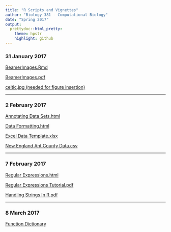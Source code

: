 ---
title: "R Scripts and Vignettes"
author: "Biology 381 - Computational Biology"
date: "Spring 2017"
output:
  prettydoc::html_pretty:
    theme: hpstr
    highlight: github
---
### 31 January 2017
[BeamerImages.Rmd](Jan31/BeamerImages.Rmd)

[BeamerImages.pdf](Jan31/BeamerImages.pdf)

[celtic.jpg (needed for figure insertion)](Jan31/celtic.jpg)

___

### 2 February 2017

[Annotating Data Sets.html](Feb02/AnnotatingDataSets.html)

[Data Formatting.html](Feb02/DataFormatting.html)

[Excel Data Template.xlsx](Feb02/ExcelDataTemplate.xlsx)

[New England Ant County Data.csv](Feb02/antcountydata.csv)

___

### 7 February 2017

[Regular Expressions.html](Feb07/RegularExpressions.html)

[Regular Expressions Tutorial.pdf](Feb07/RegularExpressionsTutorial.pdf)

[Handling Strings In R.pdf](Feb07/HandlingAndProcessingStringsInR.pdf)

___

### 8 March 2017
[Function Dictionary](Mar08/MergedFunctions.html)
